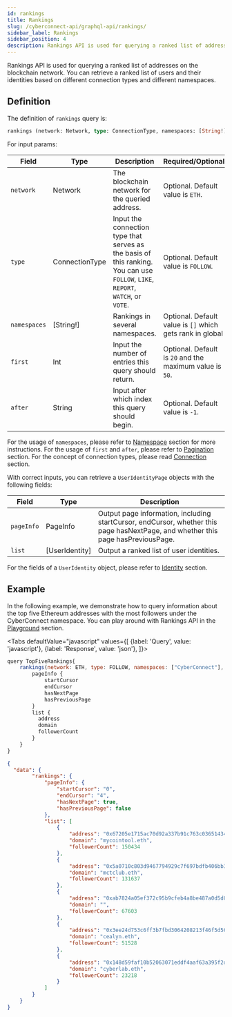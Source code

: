 ```yaml
---
id: rankings
title: Rankings
slug: /cyberconnect-api/graphql-api/rankings/
sidebar_label: Rankings
sidebar_position: 4
description: Rankings API is used for querying a ranked list of addresses on the blockchain network. You can retrieve a ranked list of users and their identities based on different connection types and different namespaces.
---
```


Rankings API is used for querying a ranked list of addresses on the blockchain network. You can retrieve a ranked list of users and their identities based on different connection types and different namespaces.

## Definition

The definition of `rankings` query is:

```graphql
rankings (network: Network, type: ConnectionType, namespaces: [String!], first: Int, after: String) [UserIdentityPage]!
```

For input params:

| Field       | Type           | Description                                                                                                                     | Required/Optional                                                 |
| ----------- | -------------- | ------------------------------------------------------------------------------------------------------------------------------- | -------------------------------------------------------- |
| `network`   | Network        | The blockchain network for the queried address.                                                                                 | Optional. Default value is `ETH`.                                  |
| `type`      | ConnectionType | Input the connection type that serves as the basis of this ranking. You can use `FOLLOW`, `LIKE`, `REPORT`, `WATCH`, or `VOTE`. | Optional. Default value is `FOLLOW`.                               |
| `namespaces` | [String!]     | Rankings in several namespaces.                                                                                      | Optional. Default value is `[]` which gets rank in global                        |
| `first`     | Int            | Input the number of entries this query should return.                                                                 | Optional. Default is `20` and the maximum value is `50`.                      |
| `after`     | String         | Input after which index this query should begin.                                                                      | Optional. Default value is `-1`.                                                 |

For the usage of `namespaces`, please refer to [Namespace](/resources/terminology/namespace) section for more instructions. For the usage of `first` and `after`, please refer to [Pagination](/resources/terminology/pagination) section. For the concept of connection types, please read [Connection](/concepts/connection) section.

With correct inputs, you can retrieve a `UserIdentityPage` objects with the following fields:

| Field      | Type           | Description                                                                                                                      |
| ---------- | -------------- | -------------------------------------------------------------------------------------------------------------------------------- |
| `pageInfo` | PageInfo       | Output page information, including startCursor, endCursor, whether this page hasNextPage, and whether this page hasPreviousPage. |
| `list`     | [UserIdentity] | Output a ranked list of user identities.                                                                                         |

For the fields of a `UserIdentity` object, please refer to [Identity](/cyberconnect-api/graphql-api/identity) section.

## Example

In the following example, we demonstrate how to query information about the top five Ethereum addresses with the most followers under the CyberConnect namespace. You can play around with Rankings API in the [Playground](/cyberconnect-api/playground) section.


<Tabs
    defaultValue="javascript"
    values={[
        {label: 'Query', value: 'javascript'},
        {label: 'Response', value: 'json'},
    ]}>
<TabItem value="javascript">

```javascript
query TopFiveRankings{
    rankings(network: ETH, type: FOLLOW, namespaces: ["CyberConnect"], first: 5) {
        pageInfo {
            startCursor
            endCursor
            hasNextPage
            hasPreviousPage
        }
        list {
          address
          domain
          followerCount
        }
    }
}
```

</TabItem>
<TabItem value="json">

```json
{
  "data": {
        "rankings": {
            "pageInfo": {
                "startCursor": "0",
                "endCursor": "4",
                "hasNextPage": true,
                "hasPreviousPage": false
            },
            "list": [
                {
                    "address": "0x67205e1715ac70d92a337b91c763c03651434fc7",
                    "domain": "mycointool.eth",
                    "followerCount": 150434
                },
                {
                    "address": "0x5a0710c803d9467794929c7f697bdfb406bb333a",
                    "domain": "mctclub.eth",
                    "followerCount": 131637
                },
                {
                    "address": "0xab7824a05ef372c95b9cfeb4a8be487a0d5d8ecb",
                    "domain": "",
                    "followerCount": 67603
                },
                {
                    "address": "0x3ee24d753c6ff3b7fbd3064208213f46f5d56bc7",
                    "domain": "cealyn.eth",
                    "followerCount": 51528
                },
                {
                    "address": "0x148d59faf10b52063071eddf4aaf63a395f2d41c",
                    "domain": "cyberlab.eth",
                    "followerCount": 23218
                }
            ]
        }
    }
}
```

</TabItem>
</Tabs>
